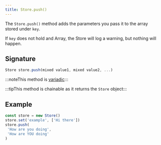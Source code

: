 ```yaml
---
title: Store.push()
---
```


The `Store.push()` method adds the parameters you pass it to the array stored under `key`.

If `key` does not hold and Array, the Store will log a warning, but nothing will happen.

## Signature

```js
Store store.push(mixed value1, mixed value2, ...)
```

:::noteThis method is [variadic](https://en.wikipedia.org/wiki/Variadic_function):::

:::tipThis method is chainable as it returns the `Store` object:::

## Example

```js
const store = new Store()
store.set('example', ['Hi there'])
store.push(
 'How are you doing',
 'How are YOU doing'
)
```

